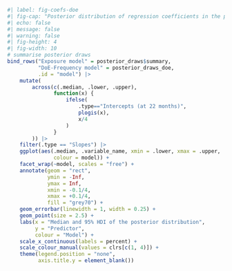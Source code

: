 
```r
#| label: fig-coefs-doe
#| fig-cap: "Posterior distribution of regression coefficients in the probability scale. *Median*: median of the posterior distribution in the logit scale. *95% HDI*: 95% highest density interval (*HDI*) of the distribution; narrowest range of values that contains 95% of the distribution, and therefore is 95% likely to contain the true value, given the data. On top of each distribution, we indicate the proportion of posterior samples in the 95% HDI that fall into the region of practical equivalence (ROPE). This proportion indicates the probability of the true value of the coefficient being equivalent to zero. Lower values indicate that the true value is unlikely to be zero of equivalent to zero."
#| echo: false
#| message: false
#| warning: false
#| fig-height: 4
#| fig-width: 10
# summarise posterior draws
bind_rows("Exposure model" = posterior_draws$summary,
          "DoE-Frequency model" = posterior_draws_doe,
          .id = "model") |> 
    mutate(
        across(c(.median, .lower, .upper),
               function(x) {
                   ifelse(
                       .type=="Intercepts (at 22 months)",
                       plogis(x),
                       x/4
                   )
               }
        )) |>
    filter(.type == "Slopes") |> 
    ggplot(aes(.median, .variable_name, xmin = .lower, xmax = .upper,
               colour = model)) +
    facet_wrap(~model, scales = "free") +
    annotate(geom = "rect",
             ymin = -Inf,
             ymax = Inf,
             xmin = -0.1/4,
             xmax = +0.1/4,
             fill = "grey70") +
    geom_errorbar(linewidth = 1, width = 0.25) +
    geom_point(size = 2.5) +
    labs(x = "Median and 95% HDI of the posterior distribution",
         y = "Predictor",
         colour = "Model") +
    scale_x_continuous(labels = percent) +
    scale_colour_manual(values = clrs[c(1, 4)]) +
    theme(legend.position = "none",
          axis.title.y = element_blank())
```

